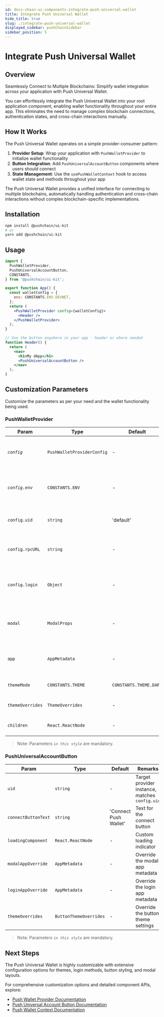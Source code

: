 ```yaml
---
id: docs-chain-ui-components-integrate-push-universal-wallet
title: Integrate Push Universal Wallet
hide_title: true
slug: ./integrate-push-universal-wallet
displayed_sidebar: pushChainSidebar
sidebar_position: 5
---
```



# Integrate Push Universal Wallet

## Overview

Seamlessly Connect to Multiple Blockchains: Simplify wallet integration across your application with Push Universal Wallet.

You can effortlessly integrate the Push Universal Wallet into your root application component, enabling wallet functionality throughout your entire app. This eliminates the need to manage complex blockchain connections, authentication states, and cross-chain interactions manually.

## How It Works

The Push Universal Wallet operates on a simple provider-consumer pattern:

1. **Provider Setup**: Wrap your application with `PushWalletProvider` to initialize wallet functionality
2. **Button Integration**: Add `PushUniversalAccountButton` components where users should connect
3. **State Management**: Use the `usePushWalletContext` hook to access wallet state and methods throughout your app

The Push Universal Wallet provides a unified interface for connecting to multiple blockchains, automatically handling authentication and cross-chain interactions without complex blockchain-specific implementations.

## Installation

```bash
npm install @pushchain/ui-kit
# or
yarn add @pushchain/ui-kit
```

## Usage

```jsx
import {
  PushWalletProvider,
  PushUniversalAccountButton,
  CONSTANTS,
} from '@pushchain/ui-kit';

export function App() {
  const walletConfig = {
    env: CONSTANTS.ENV.DEVNET,
  };
  return (
    <PushWalletProvider config={walletConfig}>
      <Header />
    </PushWalletProvider>
  );
}

// Use the button anywhere in your app - header or where needed
function Header() {
  return (
    <nav>
      <h1>My dApp</h1>
      <PushUniversalAccountButton />
    </nav>
  );
}
```

## Customization Parameters

Customize the parameters as per your need and the wallet functionality being used.

### PushWalletProvider

| Param            | Type                       | Default                | Remarks                                                  |
| ---------------- | -------------------------- | ---------------------- | -------------------------------------------------------- |
| _`config`_       | `PushWalletProviderConfig` | -                      | Core configuration object for wallet connections         |
| _`config.env`_   | `CONSTANTS.ENV`            | -                      | Chain environment - 'TESTNET', 'MAINNET', or 'LOCAL'     |
| `config.uid`     | `string`                   | 'default'              | Unique identifier for this provider instance             |
| `config.rpcURL`  | `string`                   | -                      | Custom JSON-RPC endpoint for supported chains            |
| `config.login`   | `Object`                   | -                      | Login method configuration (email, google, wallet)       |
| `modal`          | `ModalProps`               | -                      | Global defaults for login and connected modal instances  |
| `app`            | `AppMetadata`              | -                      | Application branding metadata (logo, title, description) |
| `themeMode`      | `CONSTANTS.THEME`          | `CONSTANTS.THEME.DARK` | Theme mode - 'LIGHT' or 'DARK'                           |
| `themeOverrides` | `ThemeOverrides`           | -                      | Override the theme settings                              |
| `children`       | `React.ReactNode`          | -                      | Your application components                              |

> Note: Parameters _`in this style`_ are mandatory.

### PushUniversalAccountButton

| Param               | Type                   | Default               | Remarks                                        |
| ------------------- | ---------------------- | --------------------- | ---------------------------------------------- |
| `uid`               | `string`               | -                     | Target provider instance, matches `config.uid` |
| `connectButtonText` | `string`               | 'Connect Push Wallet' | Text for the connect button                    |
| `loadingComponent`  | `React.ReactNode`      | -                     | Custom loading indicator                       |
| `modalAppOverride`  | `AppMetadata`          | -                     | Override the modal app metadata                |
| `loginAppOverride`  | `AppMetadata`          | -                     | Override the login app metadata                |
| `themeOverrides`    | `ButtonThemeOverrides` | -                     | Override the button theme settings             |

> Note: Parameters _`in this style`_ are mandatory.

## Next Steps

The Push Universal Wallet is highly customizable with extensive configuration options for themes, login methods, button styling, and modal layouts.

For comprehensive customization options and detailed component APIs, explore:

- [Push Wallet Provider Documentation](/docs/chain/ui-components/Advanced/push-wallet-provider/)
- [Push Universal Account Button Documentation](/docs/chain/ui-components/Advanced/push-universal-account-button/)
- [Push Wallet Context Documentation](docs/chain/ui-components/Advanced/use-push-wallet-context/)
